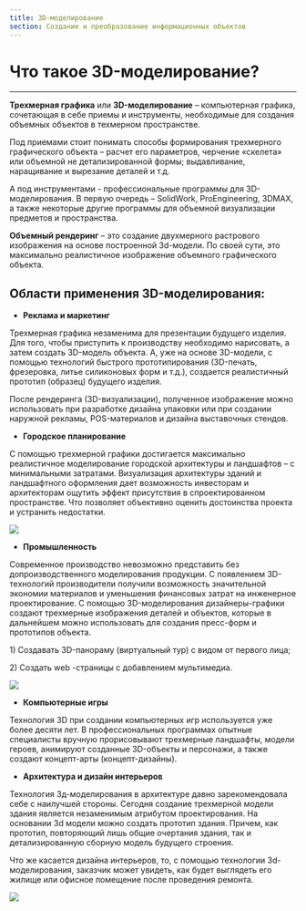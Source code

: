 ```yaml
---
title: 3D-моделирование
section: Создание и преобразование информационных объектов
---
```


# Что такое 3D-моделирование?

****

**Трехмерная графика** или **3D-моделирование** – компьютерная графика, сочетающая в себе приемы и инструменты, необходимые для создания объемных объектов в техмерном пространстве.

Под приемами стоит понимать способы формирования трехмерного графического объекта – расчет его параметров, черчение «скелета» или объемной не детализированной формы; выдавливание, наращивание и вырезание деталей и т.д.

А под инструментами - профессиональные программы для 3D-моделирования. В первую очередь – SolidWork, ProEngineering, 3DMAX, а также некоторые другие программы для объемной визуализации предметов и пространства.

**Объемный рендеринг** – это создание двухмерного растрового изображения на основе построенной 3d-модели. По своей сути, это максимально реалистичное изображение объемного графического объекта.

## **Области применения 3D-моделирования**:

*   **Реклама и маркетинг**

Трехмерная графика незаменима для презентации будущего изделия. Для того, чтобы приступить к производству необходимо нарисовать, а затем создать 3D-модель объекта. А, уже на основе 3D-модели, с помощью технологий быстрого прототипирования (3D-печать, фрезеровка, литье силиконовых форм и т.д.), создается реалистичный прототип (образец) будущего изделия.

После рендеринга (3D-визуализации), полученное изображение можно использовать при разработке дизайна упаковки или при создании наружной рекламы, POS-материалов и дизайна выставочных стендов.

*   **Городское планирование**

С помощью трехмерной графики достигается максимально реалистичное моделирование городской архитектуры и ландшафтов – с минимальными затратами. Визуализация архитектуры зданий и ландшафтного оформления дает возможность инвесторам и архитекторам ощутить эффект присутствия в спроектированном пространстве. Что позволяет объективно оценить достоинства проекта и устранить недостатки.

![](https://res.cloudinary.com/dzfsp6wbp/image/upload/v1654024475/59f3919db68cc_u2gks0.png)

*   **Промышленность**

Современное производство невозможно представить без допроизводственного моделирования продукции. С появлением 3D-теxнологий производители получили возможность значительной экономии материалов и уменьшения финансовых затрат на инженерное проектирование. С помощью 3D-моделирования дизайнеры-графики создают трехмерные изображения деталей и объектов, которые в дальнейшем можно использовать для создания пресс-форм и прототипов объекта.

1\) Создавать 3D-панораму (виртуальный тур) с видом от первого лица;

2\) Создать web -страницы с добавлением мультимедиа.

![](https://res.cloudinary.com/dzfsp6wbp/image/upload/v1654024519/59f391b5e6381_xjahwl.png)

*   **Компьютерные игры**

Технология 3D при создании компьютерных игр используется уже более десяти лет. В профессиональных программах опытные специалисты вручную прорисовывают трехмерные ландшафты, модели героев, анимируют созданные 3D-объекты и персонажи, а также создают концепт-арты (концепт-дизайны).

*   **Архитектура и дизайн интерьеров**

Технология 3д-моделирования в архитектуре давно зарекомендовала себе с наилучшей стороны. Сегодня создание трехмерной модели здания является незаменимым атрибутом проектирования. На основании 3d модели можно создать прототип здания. Причем, как прототип, повторяющий лишь общие очертания здания, так и детализированную сборную модель будущего строения.

Что же касается дизайна интерьеров, то, с помощью технологии 3d-моделирования, заказчик может увидеть, как будет выглядеть его жилище или офисное помещение после проведения ремонта.

![](https://res.cloudinary.com/dzfsp6wbp/image/upload/v1654024599/59f39203e432f_jtxdba.png)
